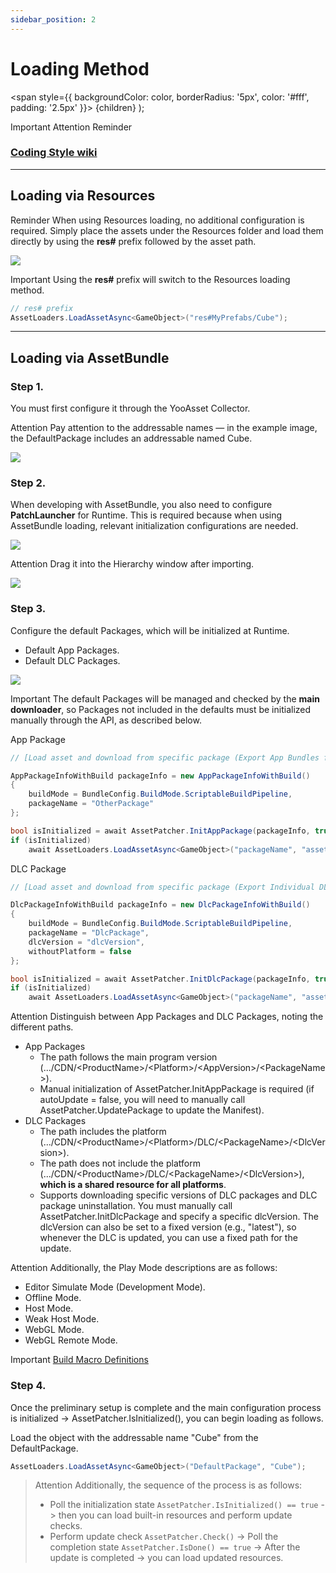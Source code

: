 ```yaml
---
sidebar_position: 2
---
```


# Loading Method

  <span
    style={{
      backgroundColor: color,
      borderRadius: '5px',
      color: '#fff',
      padding: '2.5px'
    }}>
    {children}
  </span>
);

<Highlight color="#ff2f00">Important</Highlight> <Highlight color="#0373fc">Attention</Highlight> <Highlight color="#00d679">Reminder</Highlight>

### [Coding Style wiki](https://github.com/michael811125/OxGFrame/wiki/Coding-Style)

---

## Loading via Resources

<Highlight color="#00d679">Reminder</Highlight> When using Resources loading, no additional configuration is required. Simply place the assets under the Resources folder and load them directly by using the **res#** prefix followed by the asset path.

![](/img/assetloader/img_7.png)

<Highlight color="#ff2f00">Important</Highlight> Using the **res#** prefix will switch to the Resources loading method.

```csharp
// res# prefix
AssetLoaders.LoadAssetAsync<GameObject>("res#MyPrefabs/Cube");
```

---

## Loading via AssetBundle

### Step 1.

You must first configure it through the YooAsset Collector.

<Highlight color="#0373fc">Attention</Highlight> Pay attention to the addressable names — in the example image, the DefaultPackage includes an addressable named Cube.

![](/img/assetloader/img_24.png)

### Step 2.

When developing with AssetBundle, you also need to configure **PatchLauncher** for Runtime. This is required because when using AssetBundle loading, relevant initialization configurations are needed.

![](/img/assetloader/img_6.png)

<Highlight color="#0373fc">Attention</Highlight> Drag it into the Hierarchy window after importing.

![](/img/assetloader/gif_1.gif)

### Step 3.

Configure the default Packages, which will be initialized at Runtime.
- Default App Packages.
- Default DLC Packages.

![](/img/assetloader/latest/img_8.png)

<Highlight color="#ff2f00">Important</Highlight> The default Packages will be managed and checked by the **main downloader**, so Packages not included in the defaults must be initialized manually through the API, as described below.

App Package
```csharp
// [Load asset and download from specific package (Export App Bundles for CDN)]

AppPackageInfoWithBuild packageInfo = new AppPackageInfoWithBuild()
{
    buildMode = BundleConfig.BuildMode.ScriptableBuildPipeline,
    packageName = "OtherPackage"
};

bool isInitialized = await AssetPatcher.InitAppPackage(packageInfo, true);
if (isInitialized)
    await AssetLoaders.LoadAssetAsync<GameObject>("packageName", "assetName");
```

DLC Package
```csharp
// [Load asset and download from specific package (Export Individual DLC Bundles for CDN)]

DlcPackageInfoWithBuild packageInfo = new DlcPackageInfoWithBuild()
{
    buildMode = BundleConfig.BuildMode.ScriptableBuildPipeline,
    packageName = "DlcPackage",
    dlcVersion = "dlcVersion",
    withoutPlatform = false
};

bool isInitialized = await AssetPatcher.InitDlcPackage(packageInfo, true);
if (isInitialized)
    await AssetLoaders.LoadAssetAsync<GameObject>("packageName", "assetName");
```

<Highlight color="#0373fc">Attention</Highlight> Distinguish between App Packages and DLC Packages, noting the different paths.
- App Packages
  - The path follows the main program version (.../CDN/\<ProductName\>/\<Platform\>/\<AppVersion\>/\<PackageName\>).
  - Manual initialization of AssetPatcher.InitAppPackage is required (if autoUpdate = false, you will need to manually call AssetPatcher.UpdatePackage to update the Manifest).
- DLC Packages
  - The path includes the platform (.../CDN/\<ProductName\>/\<Platform\>/DLC/\<PackageName\>/\<DlcVersion\>).
  - The path does not include the platform (.../CDN/\<ProductName\>/DLC/\<PackageName\>/\<DlcVersion\>), **which is a shared resource for all platforms**.
  - Supports downloading specific versions of DLC packages and DLC package uninstallation. You must manually call AssetPatcher.InitDlcPackage and specify a specific dlcVersion. The dlcVersion can also be set to a fixed version (e.g., "latest"), so whenever the DLC is updated, you can use a fixed path for the update.

<Highlight color="#0373fc">Attention</Highlight> Additionally, the Play Mode descriptions are as follows:
- Editor Simulate Mode (Development Mode).
- Offline Mode.
- Host Mode.
- Weak Host Mode.
- WebGL Mode.
- WebGL Remote Mode.

<Highlight color="#ff2f00">Important</Highlight> [Build Macro Definitions](https://github.com/michael811125/OxGFrame/wiki/Macro-Definitions)

### Step 4.

Once the preliminary setup is complete and the main configuration process is initialized -> AssetPatcher.IsInitialized(), you can begin loading as follows.

Load the object with the addressable name "Cube" from the DefaultPackage.
```csharp
AssetLoaders.LoadAssetAsync<GameObject>("DefaultPackage", "Cube");
```

> <Highlight color="#0373fc">Attention</Highlight> Additionally, the sequence of the process is as follows:
> - Poll the initialization state `AssetPatcher.IsInitialized() == true` -> then you can <Highlight color="#ff2f00">load built-in resources</Highlight> and <Highlight color="#ff2f00">perform update checks</Highlight>.
> - Perform update check `AssetPatcher.Check()` -> Poll the completion state `AssetPatcher.IsDone() == true` -> After the update is completed -> you can <Highlight color="#ff2f00">load updated resources</Highlight>.